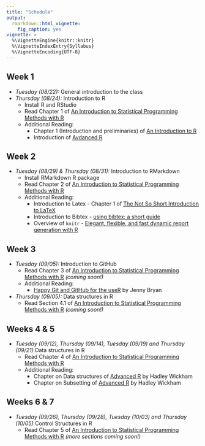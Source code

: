 ```yaml
---
title: "Schedule"
output: 
  rmarkdown::html_vignette:
    fig_caption: yes
vignette: >
  %\VignetteEngine{knitr::knitr}
  %\VignetteIndexEntry{Syllabus}
  %\VignetteEncoding{UTF-8}
---
```


## Week 1

- *Tuesday (08/22):* General introduction to the class
- *Thursday (08/24):* Introduction to R
    - Install R and RStudio
    - Read Chapter 1 of [An Introduction to Statistical Programming Methods with R](http://r.smac-group.com)
    - Additional Reading: 
        - Chapter 1 (Introduction and preliminaries) of [An Introduction to R](https://cran.r-project.org/doc/manuals/R-intro.pdf)
        - Introduction of [Avdanced R](http://adv-r.had.co.nz/Introduction.html)
        
## Week 2

- *Tuesday (08/29) \& Thursday (08/31):* Introduction to RMarkdown
    - Install RMarkdown R package
    - Read Chapter 2 of [An Introduction to Statistical Programming Methods with R](http://r.smac-group.com)
    - Additional Reading: 
        - Introduction to Latex - Chapter 1 of [The Not So Short Introduction to LaTeX](https://tobi.oetiker.ch/lshort/lshort.pdf)
        - Introduction to Bibtex - [using bibtex: a short guide](https://www.economics.utoronto.ca/osborne/latex/BIBTEX.HTM)
        - Overview of `knitr` - [Elegant, flexible, and fast dynamic report generation with R](https://yihui.name/knitr/)
        
## Week 3

- *Tuesday (09/05):* Introduction to GitHub
    - Read Chapter 3 of [An Introduction to Statistical Programming Methods with R](http://r.smac-group.com) *(coming soon!)*
    - Additional Reading: 
        - [Happy Git and GitHub for the useR](http://happygitwithr.com/index.html) by Jenny Bryan
        
- *Thursday (09/05):* Data structures in R
    - Read Section 4.1 of [An Introduction to Statistical Programming Methods with R](http://r.smac-group.com) *(coming soon!)* 
    
    
## Weeks 4 & 5

- *Tuesday (09/12), Thursday (09/14), Tuesday (09/19) and Thursday (09/21)* Data structures in R
    - Read Chapter 4 of [An Introduction to Statistical Programming Methods with R](http://r.smac-group.com)
    - Additional Reading: 
        - Chapter on Data structures of [Advanced R](http://adv-r.had.co.nz/Data-structures.html) by Hadley Wickham
        - Chapter on Subsetting of [Advanced R](http://adv-r.had.co.nz/Subsetting.html) by Hadley Wickham
 
## Weeks 6 & 7       
        
- *Tuesday (09/26), Thursday (09/28), Tuesday (10/03) and Thursday (10/05)* Control Structures in R
    - Read Chapter 5 of [An Introduction to Statistical Programming Methods with R](http://r.smac-group.com) *(more sections coming soon!)*
